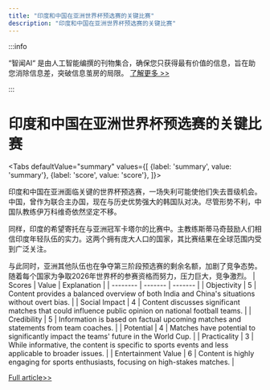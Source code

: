 ```yaml
---
title: "印度和中国在亚洲世界杯预选赛的关键比赛"
description: "印度和中国在亚洲世界杯预选赛的关键比赛"
---
```



:::info

“智闻AI“ 是由人工智能编撰的刊物集合，确保您只获得最有价值的信息，旨在助您消除信息差，突破信息茧房的局限。  [了解更多 >>](/)

:::

# 印度和中国在亚洲世界杯预选赛的关键比赛


<Tabs
	defaultValue="summary"
	values={[
	{label: 'summary', value: 'summary'},
	{label: 'score', value: 'score'},
]}>
<TabItem value="summary">


印度和中国在亚洲面临关键的世界杯预选赛，一场失利可能使他们失去晋级机会。中国，曾作为联合主办国，现在与历史优势强大的韩国队对决。尽管形势不利，中国队教练伊万科维奇依然坚定不移。

同样，印度的希望寄托在与亚洲冠军卡塔尔的比赛中。主教练斯蒂马奇鼓励人们相信印度年轻队伍的实力。这两个拥有庞大人口的国家，其比赛结果在全球范围内受到广泛关注。

与此同时，亚洲其他队伍也在争夺第三阶段预选赛的剩余名额，加剧了竞争态势。随着每个国家为争取2026年世界杯的参赛资格而努力，压力巨大，竞争激烈。
</TabItem>
<TabItem value="score">
	| Scores     | Value   | Explanation |
	| -------- | ------- | ------- |
	| Objectivity  | 5    | Content provides a balanced overview of both India and China's situations without overt bias.    |
	| Social Impact | 4     | Content discusses significant matches that could influence public opinion on national football teams.    |
	| Credibility    | 5    | Information is based on factual upcoming matches and statements from team coaches.    |
	| Potential    | 4    | Matches have potential to significantly impact the teams' future in the World Cup.    |
	| Practicality    | 3    | While informative, the content is specific to sports events and less applicable to broader issues.    |
	| Entertainment Value    | 6    | Content is highly engaging for sports enthusiasts, focusing on high-stakes matches.    |
</TabItem>
</Tabs>

[Full article>>](https://apnews.com/article/world-cup-asia-qualifying-fifa-india-china-1fddb213cbf6b542493532a13d378a87)
